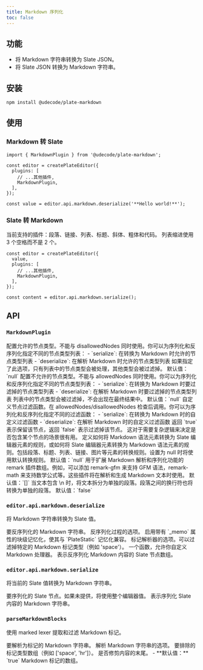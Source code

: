 ```yaml
---
title: Markdown 序列化
toc: false
---
```


<ComponentPreview name="markdown-demo" />

<PackageInfo>

## 功能

- 将 Markdown 字符串转换为 Slate JSON。
- 将 Slate JSON 转换为 Markdown 字符串。

</PackageInfo>

## 安装

```bash
npm install @udecode/plate-markdown
```

## 使用

### Markdown 转 Slate

```tsx
import { MarkdownPlugin } from '@udecode/plate-markdown';

const editor = createPlateEditor({ 
  plugins: [
    // ...其他插件,
    MarkdownPlugin,
  ],
});

const value = editor.api.markdown.deserialize('**Hello world!**');
```

<ComponentPreview name="markdown-to-slate-demo" />

### Slate 转 Markdown

当前支持的插件：段落、链接、列表、标题、斜体、粗体和代码。
列表缩进使用 3 个空格而不是 2 个。

```tsx
const editor = createPlateEditor({ 
  value,
  plugins: [
    // ...其他插件,
    MarkdownPlugin,
  ],
});

const content = editor.api.markdown.serialize();
```

## API

### `MarkdownPlugin`

<API name="MarkdownPlugin">
<APIOptions>
  <APIItem name="allowedNodes" type="{ serialize?: string[]; deserialize?: string[] } | null">
    配置允许的节点类型。不能与 disallowedNodes 同时使用。你可以为序列化和反序列化指定不同的节点类型列表：
    - `serialize`: 在转换为 Markdown 时允许的节点类型列表
    - `deserialize`: 在解析 Markdown 时允许的节点类型列表
    如果指定了此选项，只有列表中的节点类型会被处理，其他类型会被过滤掉。
    默认值：`null`
  </APIItem>
  <APIItem name="disallowedNodes" type="{ serialize?: string[]; deserialize?: string[] } | null">
    配置不允许的节点类型。不能与 allowedNodes 同时使用。你可以为序列化和反序列化指定不同的节点类型列表：
    - `serialize`: 在转换为 Markdown 时要过滤掉的节点类型列表
    - `deserialize`: 在解析 Markdown 时要过滤掉的节点类型列表
    列表中的节点类型会被过滤掉，不会出现在最终结果中。
    默认值：`null`
  </APIItem>
  <APIItem name="allowNode" type="{ serialize?: (node: any) => boolean; deserialize?: (node: any) => boolean }">
    自定义节点过滤函数。在 allowedNodes/disallowedNodes 检查后调用。你可以为序列化和反序列化指定不同的过滤函数：
    - `serialize`: 在转换为 Markdown 时的自定义过滤函数
    - `deserialize`: 在解析 Markdown 时的自定义过滤函数
    返回 `true` 表示保留该节点，返回 `false` 表示过滤掉该节点。
    这对于需要复杂逻辑来决定是否包含某个节点的场景很有用。
  </APIItem>
  <APIItem name="nodes" type="Nodes | null">
    定义如何将 Markdown 语法元素转换为 Slate 编辑器元素的规则，或如何将 Slate 编辑器元素转换为 Markdown 语法元素的规则。包括段落、标题、列表、链接、图片等元素的转换规则。设置为 null 时将使用默认转换规则。
    默认值：`null`
  </APIItem>
  <APIItem name="remarkPlugins" type="Plugin[]">
    用于扩展 Markdown 解析和序列化功能的 remark 插件数组。例如，可以添加 remark-gfm 来支持 GFM 语法，remark-math 来支持数学公式等。这些插件将在解析和生成 Markdown 文本时使用。
    默认值：`[]`
  </APIItem>
  <APIItem name="splitLineBreaks" type="boolean" optional>
    当文本包含 \n 时，将文本拆分为单独的段落。段落之间的换行符也将转换为单独的段落。
    默认值：`false`
  </APIItem>
</APIOptions>
</API>

### `editor.api.markdown.deserialize`

将 Markdown 字符串转换为 Slate 值。

<API name="deserialize">
<APIParameters>
  <APIItem name="markdown" type="string">
    要反序列化的 Markdown 字符串。
  </APIItem>
  <APIItem name="options" type="DeserializeMdOptions" optional>
    反序列化过程的选项。
  </APIItem>
</APIParameters>

<APIOptions type="object">
      <APIItem name="memoize" type="boolean" optional>
        启用带有 `_memo` 属性的块级记忆化，使其与 `PlateStatic` 记忆化兼容。
      </APIItem>
      <APIItem name="parser" type="ParseMarkdownBlocksOptions" optional>
        标记解析器的选项。可以过滤掉特定的 Markdown 标记类型（例如 'space'）。
      </APIItem>
      <APIItem name="processor" type="(processor: Processor) => Processor" optional>
        一个函数，允许你自定义 Markdown 处理器。
      </APIItem>
    </APIOptions>
    
<APIReturns type="Descendant[]">
    表示反序列化 Markdown 内容的 Slate 节点数组。
</APIReturns>
</API>

### `editor.api.markdown.serialize`

将当前的 Slate 值转换为 Markdown 字符串。

<API name="serialize">
<APIOptions type="SerializeMarkdownOptions">
  <APIItem name="value" type="Descendant[]" optional>
    要序列化的 Slate 节点。如果未提供，将使用整个编辑器值。
  </APIItem>
</APIOptions>

<APIReturns type="string">
  表示序列化 Slate 内容的 Markdown 字符串。
</APIReturns>
</API>

### `parseMarkdownBlocks`

使用 marked lexer 提取和过滤 Markdown 标记。

<API name="parseMarkdownBlocks">
<APIParameters>
  <APIItem name="markdown" type="string">
    要解析为标记的 Markdown 字符串。
  </APIItem>
  <APIItem name="options" type="ParseMarkdownBlocksOptions" optional>
    解析 Markdown 字符串的选项。
  </APIItem>
</APIParameters>

<APIOptions type="ParseMarkdownBlocksOptions">
  <APIItem name="exclude" type="string[]" optional>
    要排除的标记类型数组（例如 ['space', 'hr']）。
  </APIItem>
  <APIItem name="trim" type="boolean" optional>
    是否修剪内容的末尾。
    - **默认值：** `true`
  </APIItem>
</APIOptions>

<APIReturns type="Token[]">
  Markdown 标记的数组。
</APIReturns>
</API>